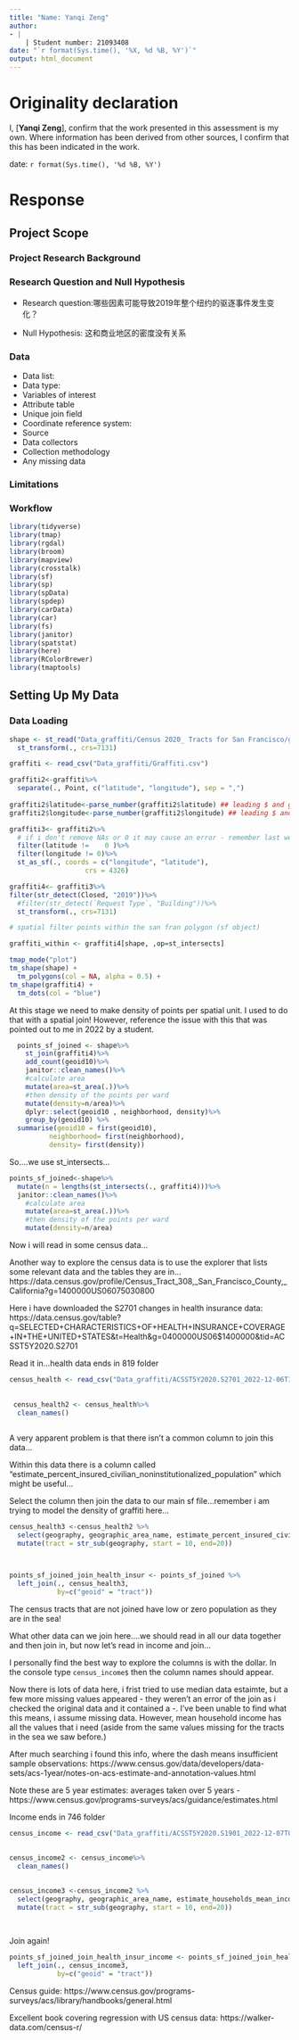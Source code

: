 ---
title: "Name: Yanqi Zeng"
author: 
- |
    | Student number: 21093408
date: "`r format(Sys.time(), '%X, %d %B, %Y')`"
output: html_document
---

# Originality declaration

I, [**Yanqi Zeng**], confirm that the work presented in this assessment is my own. Where information has been derived from other sources, I confirm that this has been indicated in the work.

date: `r format(Sys.time(), '%d %B, %Y')`

# Response

## Project Scope

### Project Research Background


### Research Question and Null Hypothesis

-   Research question:哪些因素可能导致2019年整个纽约的驱逐事件发生变化？

-   Null Hypothesis: 这和商业地区的密度没有关系

### Data

-   Data list:
-   Data type:
-   Variables of interest
-   Attribute table
-   Unique join field
-   Coordinate reference system:
-   Source
-   Data collectors
-   Collection methodology
-   Any missing data

### Limitations

### Workflow


```{r warning=FALSE, message=FALSE}
library(tidyverse)
library(tmap)
library(rgdal)
library(broom)
library(mapview)
library(crosstalk)
library(sf)
library(sp)
library(spData)
library(spdep)
library(carData)
library(car)
library(fs)
library(janitor)
library(spatstat)
library(here)
library(RColorBrewer)
library(tmaptools)

```


## Setting Up My Data

### Data Loading

```{r}
shape <- st_read("Data_graffiti/Census 2020_ Tracts for San Francisco/geo_export_b5c6b5d6-853b-4740-aa7d-7bc83ebe8e41.shp") %>%
  st_transform(., crs=7131)

graffiti <- read_csv("Data_graffiti/Graffiti.csv")

graffiti2<-graffiti%>%
  separate(., Point, c("latitude", "longitude"), sep = ",")
  
graffiti2$latitude<-parse_number(graffiti2$latitude) ## leading $ and grouping character , ignored
graffiti2$longitude<-parse_number(graffiti2$longitude) ## leading $ and grouping character , ignored

graffiti3<- graffiti2%>%
  # if i don't remove NAs or 0 it may cause an error - remember last week
  filter(latitude !=	0 )%>%
  filter(longitude != 0)%>%
  st_as_sf(., coords = c("longitude", "latitude"), 
                   crs = 4326)

graffiti4<- graffiti3%>%
filter(str_detect(Closed, "2019"))%>%
  #filter(str_detect(`Request Type`, "Building"))%>%
  st_transform(., crs=7131)

# spatial filter points within the san fran polygon (sf object)

graffiti_within <- graffiti4[shape, ,op=st_intersects]

tmap_mode("plot")
tm_shape(shape) +
  tm_polygons(col = NA, alpha = 0.5) +
tm_shape(graffiti4) +
  tm_dots(col = "blue")

```


At this stage we need to make density of points per spatial unit. I used to do that with a spatial join! However, reference the issue with this that was pointed out to me in 2022 by a student. 

```{r, eval=FALSE}

  points_sf_joined <- shape%>%
    st_join(graffiti4)%>%
    add_count(geoid10)%>%
    janitor::clean_names()%>%
    #calculate area
    mutate(area=st_area(.))%>%
    #then density of the points per ward
    mutate(density=n/area)%>%
    dplyr::select(geoid10 , neighborhood, density)%>%
    group_by(geoid10) %>%         
  summarise(geoid10 = first(geoid10),
          neighborhood= first(neighborhood),
          density= first(density))


```

So....we use st_intersects...


```{r}

points_sf_joined<-shape%>%
  mutate(n = lengths(st_intersects(., graffiti4)))%>%
  janitor::clean_names()%>%
    #calculate area
    mutate(area=st_area(.))%>%
    #then density of the points per ward
    mutate(density=n/area)

```

Now i will read in some census data...

Another way to explore the census data is to use the explorer that lists some relevant data and the tables they are in...https://data.census.gov/profile/Census_Tract_308,_San_Francisco_County,_California?g=1400000US06075030800 

Here i have downloaded the S2701 changes in health insurance data: https://data.census.gov/table?q=SELECTED+CHARACTERISTICS+OF+HEALTH+INSURANCE+COVERAGE+IN+THE+UNITED+STATES&t=Health&g=0400000US06$1400000&tid=ACSST5Y2020.S2701

Read it in...health data ends in 819 folder

```{r}
census_health <- read_csv("Data_graffiti/ACSST5Y2020.S2701_2022-12-06T131819/ACSST5Y2020.S2701-Data.csv", skip=1)
 
  
 census_health2 <- census_health%>%
  clean_names()
 
```


A very apparent problem is that there isn't a common column to join this data...

Within this data there is a column called "estimate_percent_insured_civilian_noninstitutionalized_population" which might be useful...

Select the column then join the data to our main sf file...remember i am trying to model the density of graffiti here...

```{r}

census_health3 <-census_health2 %>%
  select(geography, geographic_area_name, estimate_percent_insured_civilian_noninstitutionalized_population)%>%
  mutate(tract = str_sub(geography, start = 10, end=20))



points_sf_joined_join_health_insur <- points_sf_joined %>%
  left_join(., census_health3,
            by=c("geoid" = "tract"))

```

The census tracts that are not joined have low or zero population as they are in the sea!

What other data can we join here....we should read in all our data together and then join in, but now let's read in income and join...

I personally find the best way to explore the columns is with the dollar. In the console type `census_income$` then the column names should appear.

Now there is lots of data here, i frist tried to use median data estaimte, but a few more missing values appeared - they weren't an error of the join as i checked the original data and it contained a -. I've been unable to find what this means, i assume missing data. However, mean household income has all the values that i need (aside from the same values missing for the tracts in the sea we saw before.)

After much searching i found this info, where the dash means insufficient sample observations: https://www.census.gov/data/developers/data-sets/acs-1year/notes-on-acs-estimate-and-annotation-values.html

Note these are 5 year estimates: averages taken over 5 years - https://www.census.gov/programs-surveys/acs/guidance/estimates.html 

Income ends in 746 folder

```{r}
census_income <- read_csv("Data_graffiti/ACSST5Y2020.S1901_2022-12-07T041746/ACSST5Y2020.S1901-Data.csv", skip=1)
 
  
census_income2 <- census_income%>%
  clean_names()
 

census_income3 <-census_income2 %>%
  select(geography, geographic_area_name, estimate_households_mean_income_dollars, estimate_households_median_income_dollars, estimate_households_total)%>%
  mutate(tract = str_sub(geography, start = 10, end=20))
 
 
```

Join again!

```{r}
points_sf_joined_join_health_insur_income <- points_sf_joined_join_health_insur %>%
  left_join(., census_income3,
            by=c("geoid" = "tract"))

```

Census guide: https://www.census.gov/programs-surveys/acs/library/handbooks/general.html

Excellent book covering regression with US census data: https://walker-data.com/census-r/
